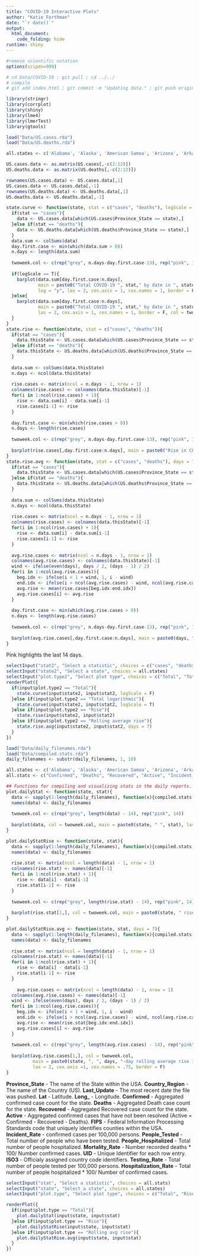 ```yaml
---
title: "COVID-19 Interactive Plots"
author: "Katie Forthman"
date: "`r date()`"
output: 
  html_document:
    code_folding: hide
runtime: shiny
---
```


```r
#remove scientific notation
options(scipen=999)
```

```r
# cd Data/COVID-19 ; git pull ; cd ../../
# compile
# git add index.html ; git commit -m "Updating data." ; git push origin master
```

```r
library(stringr)
library(corrplot)
library(shiny)
library(lme4)
library(lmerTest)
library(gtools)
```

```r

load("Data/US.cases.rda")
load("Data/US.deaths.rda")

```

```r
all.states <- c('Alabama', 'Alaska', 'American Samoa', 'Arizona', 'Arkansas', 'California', 'Colorado', 'Connecticut', 'Delaware', 'Diamond Princess', 'District of Columbia', 'Florida', 'Georgia', 'Grand Princess', 'Guam', 'Hawaii', 'Idaho', 'Illinois', 'Indiana', 'Iowa', 'Kansas', 'Kentucky', 'Louisiana', 'Maine', 'Maryland', 'Massachusetts', 'Michigan', 'Minnesota', 'Mississippi', 'Missouri', 'Montana', 'Nebraska', 'Nevada', 'New Hampshire', 'New Jersey', 'New Mexico', 'New York', 'North Carolina', 'North Dakota', 'Northern Mariana Islands', 'Ohio', 'Oklahoma', 'Oregon', 'Pennsylvania', 'Puerto Rico', 'Rhode Island', 'South Carolina', 'South Dakota', 'Tennessee', 'Texas', 'Utah', 'Vermont', 'Virgin Islands', 'Virginia', 'Washington', 'West Virginia', 'Wisconsin', 'Wyoming')
```

```r
US.cases.data <- as.matrix(US.cases[,-c(2:12)])
US.deaths.data <- as.matrix(US.deaths[,-c(2:12)])

rownames(US.cases.data) <- US.cases.data[,1]
US.cases.data <- US.cases.data[,-1]
rownames(US.deaths.data) <- US.deaths.data[,1]
US.deaths.data <- US.deaths.data[,-1]

state.curve <- function(state, stat = c("cases", "deaths"), logScale = T){
  if(stat == "cases"){
    data <- US.cases.data[which(US.cases$Province_State == state),]
  }else if(stat == "deaths"){
    data <- US.deaths.data[which(US.deaths$Province_State == state),]
  }
  data.sum <- colSums(data)
  day.first.case <- min(which(data.sum > 0))
  n.days <- length(data.sum)
  
  twoweek.col <- c(rep("grey", n.days-day.first.case-13), rep("pink", 14))
  
  if(logScale == T){
    barplot(data.sum[day.first.case:n.days], 
            main = paste0("Total COVID-19 ", stat," by date in ", state, ", log scale"), 
            log = "y", las = 2, cex.axis = 1, cex.names = 1, border = F, col = twoweek.col)
  }else{
    barplot(data.sum[day.first.case:n.days], 
            main = paste0("Total COVID-19 ", stat," by date in ", state), 
            las = 2, cex.axis = 1, cex.names = 1, border = F, col = twoweek.col)
  }
}
state.rise <- function(state, stat = c("cases", "deaths")){
  if(stat == "cases"){
    data.thisState <- US.cases.data[which(US.cases$Province_State == state),]
  }else if(stat == "deaths"){
    data.thisState <- US.deaths.data[which(US.deaths$Province_State == state),]
  }
  
  data.sum <- colSums(data.thisState)
  n.days <- ncol(data.thisState)
  
  rise.cases <- matrix(ncol = n.days - 1, nrow = 1)
  colnames(rise.cases) <- colnames(data.thisState)[-1]
  for(i in 1:ncol(rise.cases) + 1){
    rise <- data.sum[i] - data.sum[i-1]
    rise.cases[i-1] <- rise
  }
  
  day.first.case <- min(which(rise.cases > 0))
  n.days <- length(rise.cases)
  
  twoweek.col <- c(rep("grey", n.days-day.first.case-13), rep("pink", 14))
  
  barplot(rise.cases[,day.first.case:n.days], main = paste0("Rise in COVID-19 ", stat, " by Date in ", state), las = 2, cex.axis = 1, cex.names = 1, border = F, col = twoweek.col)
}
state.rise.avg <- function(state, stat = c("cases", "deaths"), days = 7){
  if(stat == "cases"){
    data.thisState <- US.cases.data[which(US.cases$Province_State == state),]
  }else if(stat == "deaths"){
    data.thisState <- US.deaths.data[which(US.deaths$Province_State == state),]
  }
  
  data.sum <- colSums(data.thisState)
  n.days <- ncol(data.thisState)
  
  rise.cases <- matrix(ncol = n.days - 1, nrow = 1)
  colnames(rise.cases) <- colnames(data.thisState)[-1]
  for(i in 1:ncol(rise.cases) + 1){
    rise <- data.sum[i] - data.sum[i-1]
    rise.cases[i-1] <- rise
  }
  
  avg.rise.cases <- matrix(ncol = n.days - 1, nrow = 1)
  colnames(avg.rise.cases) <- colnames(data.thisState)[-1]
  wind <- ifelse(even(days), days / 2, (days - 1) / 2)
  for(i in 1:ncol(avg.rise.cases)){
    beg.idx <- ifelse(i < 1 + wind, 1, i - wind)
    end.idx <- ifelse(i > ncol(avg.rise.cases) - wind, ncol(avg.rise.cases) , i + wind)
    avg.rise <- mean(rise.cases[beg.idx:end.idx])
    avg.rise.cases[i] <- avg.rise
  }
  
  day.first.case <- min(which(avg.rise.cases > 0))
  n.days <- length(avg.rise.cases)
  
  twoweek.col <- c(rep("grey", n.days-day.first.case-13), rep("pink", 14))
  
  barplot(avg.rise.cases[,day.first.case:n.days], main = paste0(days, " day rolling average Rise in COVID-19 ", stat, " by Date in ", state), las = 2, cex.axis = 1, cex.names = 1, col = twoweek.col, border = F)
}
```

Pink highlights the last 14 days.

```r
selectInput("stat2", "Select a statistic", choices = c("cases", "deaths"))
selectInput("state2", "Select a state", choices = all.states)
selectInput("plot.type2", "Select plot type", choices = c("Total", "Total logarithmic", "Rise", "Rolling average rise"))
renderPlot({
  if(input$plot.type2 == "Total"){
    state.curve(input$state2, input$stat2, logScale = F)
  }else if(input$plot.type2 == "Total logarithmic"){
    state.curve(input$state2, input$stat2, logScale = T)
  }else if(input$plot.type2 == "Rise"){
    state.rise(input$state2, input$stat2)
  }else if(input$plot.type2 == "Rolling average rise"){
    state.rise.avg(input$state2, input$stat2, days = 7)
  }
})
```

```r

load("Data/daily_filenames.rda")
load("Data/compiled.stats.rda")
daily_filenames <- substr(daily_filenames, 1, 10)

```

```r
all.states <- c('Alabama', 'Alaska', 'American Samoa', 'Arizona', 'Arkansas', 'California', 'Colorado', 'Connecticut', 'Delaware', 'Diamond Princess', 'District of Columbia', 'Florida', 'Georgia', 'Grand Princess', 'Guam', 'Hawaii', 'Idaho', 'Illinois', 'Indiana', 'Iowa', 'Kansas', 'Kentucky', 'Louisiana', 'Maine', 'Maryland', 'Massachusetts', 'Michigan', 'Minnesota', 'Mississippi', 'Missouri', 'Montana', 'Nebraska', 'Nevada', 'New Hampshire', 'New Jersey', 'New Mexico', 'New York', 'North Carolina', 'North Dakota', 'Northern Mariana Islands', 'Ohio', 'Oklahoma', 'Oregon', 'Pennsylvania', 'Puerto Rico', 'Rhode Island', 'South Carolina', 'South Dakota', 'Tennessee', 'Texas', 'Utah', 'Vermont', 'Virgin Islands', 'Virginia', 'Washington', 'West Virginia', 'Wisconsin', 'Wyoming')
all.stats <- c("Confirmed", "Deaths", "Recovered", "Active", "Incident_Rate", "People_Tested", "People_Hospitalized", "Mortality_Rate", "Testing_Rate", "Hospitalization_Rate")

## Functions for compiling and visualizing stats in the daily reports.
plot.dailyStat <- function(state, stat){
  data <- sapply(1:length(daily_filenames), function(x){compiled.stats[[x]][compiled.stats[[x]]$Province_State == state, stat]})
  names(data) <- daily_filenames
  
  twoweek.col <- c(rep("grey", length(data) - 14), rep("pink", 14))
  
  barplot(data, col = twoweek.col, main = paste0(state, " ", stat), las = 2, cex.axis =1, cex.names = .75, border = F)
}

plot.dailyStatRise <- function(state, stat){
  data <- sapply(1:length(daily_filenames), function(x){compiled.stats[[x]][compiled.stats[[x]]$Province_State == state, stat]})
  names(data) <- daily_filenames
  
  rise.stat <- matrix(ncol = length(data) - 1, nrow = 1)
  colnames(rise.stat) <- names(data)[-1]
  for(i in 1:ncol(rise.stat) + 1){
    rise <- data[i] - data[i-1]
    rise.stat[i-1] <- rise
  }
  
  twoweek.col <- c(rep("grey", length(rise.stat) - 14), rep("pink", 14))
  
  barplot(rise.stat[1,], col = twoweek.col, main = paste0(state, " rise in ",stat), las = 2, cex.axis =1, cex.names = .75, border = F)
}

plot.dailyStatRise.avg <- function(state, stat, days = 7){
  data <- sapply(1:length(daily_filenames), function(x){compiled.stats[[x]][compiled.stats[[x]]$Province_State == state, stat]})
  names(data) <- daily_filenames
  
  rise.stat <- matrix(ncol = length(data) - 1, nrow = 1)
  colnames(rise.stat) <- names(data)[-1]
  for(i in 1:ncol(rise.stat) + 1){
    rise <- data[i] - data[i-1]
    rise.stat[i-1] <- rise
  }
  
    avg.rise.cases <- matrix(ncol = length(data) - 1, nrow = 1)
  colnames(avg.rise.cases) <- names(data)[-1]
  wind <- ifelse(even(days), days / 2, (days - 1) / 2)
  for(i in 1:ncol(avg.rise.cases)){
    beg.idx <- ifelse(i < 1 + wind, 1, i - wind)
    end.idx <- ifelse(i > ncol(avg.rise.cases) - wind, ncol(avg.rise.cases) , i + wind)
    avg.rise <- mean(rise.stat[beg.idx:end.idx])
    avg.rise.cases[i] <- avg.rise
  }
  
  twoweek.col <- c(rep("grey", length(avg.rise.cases) - 14), rep("pink", 14))
  
  barplot(avg.rise.cases[1,], col = twoweek.col,
          main = paste0(state, ", ", days, "-day rolling average rise in ",stat), 
          las = 2, cex.axis =1, cex.names = .75, border = F)
}
```

**Province_State** - The name of the State within the USA.
**Country_Region** - The name of the Country (US).
**Last_Update** - The most recent date the file was pushed.
**Lat** - Latitude.
**Long_** - Longitude.
**Confirmed** - Aggregated confirmed case count for the state.
**Deaths** - Aggregated Death case count for the state.
**Recovered** - Aggregated Recovered case count for the state.
**Active** - Aggregated confirmed cases that have not been resolved (Active = Confirmed - Recovered - Deaths).
**FIPS** - Federal Information Processing Standards code that uniquely identifies counties within the USA.
**Incident_Rate** - confirmed cases per 100,000 persons.
**People_Tested** - Total number of people who have been tested.
**People_Hospitalized** - Total number of people hospitalized.
**Mortality_Rate** - Number recorded deaths * 100/ Number confirmed cases.
**UID** - Unique Identifier for each row entry. 
**ISO3** - Officialy assigned country code identifiers.
**Testing_Rate** - Total number of people tested per 100,000 persons.
**Hospitalization_Rate** - Total number of people hospitalized * 100/ Number of confirmed cases.
```r
selectInput("stat", "Select a statistic", choices = all.stats)
selectInput("state", "Select a state", choices = all.states)
selectInput("plot.type", "Select plot type", choices = c("Total", "Rise", "Rolling avg rise"))

renderPlot({
  if(input$plot.type == "Total"){
    plot.dailyStat(input$state, input$stat)
  }else if(input$plot.type == "Rise"){
    plot.dailyStatRise(input$state, input$stat)
  }else if(input$plot.type == "Rolling avg rise"){
    plot.dailyStatRise.avg(input$state, input$stat)
  }
})
```